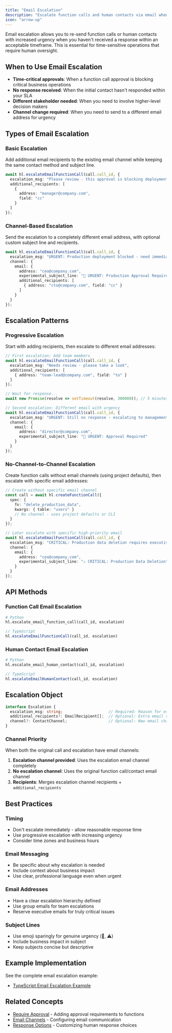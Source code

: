 ```yaml
---
title: "Email Escalation"
description: "Escalate function calls and human contacts via email when response time is critical"
icon: "arrow-up"
---
```


Email escalation allows you to re-send function calls or human contacts with increased urgency when you haven't received a response within an acceptable timeframe. This is essential for time-sensitive operations that require human oversight.

## When to Use Email Escalation

- **Time-critical approvals**: When a function call approval is blocking critical business operations
- **No response received**: When the initial contact hasn't responded within your SLA
- **Different stakeholder needed**: When you need to involve higher-level decision makers
- **Channel change required**: When you need to send to a different email address for urgency

## Types of Email Escalation

### Basic Escalation

Add additional email recipients to the existing email channel while keeping the same contact method and subject line.

```typescript
await hl.escalateEmailFunctionCall(call.call_id, {
  escalation_msg: "Please review - this approval is blocking deployment",
  additional_recipients: [
    {
      address: "manager@company.com",
      field: "cc"
    }
  ]
});
```

### Channel-Based Escalation

Send the escalation to a completely different email address, with optional custom subject line and recipients.

```typescript
await hl.escalateEmailFunctionCall(call.call_id, {
  escalation_msg: "URGENT: Production deployment blocked - need immediate approval",
  channel: {
    email: {
      address: "ceo@company.com",
      experimental_subject_line: "🚨 URGENT: Production Approval Required",
      additional_recipients: [
        { address: "cto@company.com", field: "cc" }
      ]
    }
  }
});
```

## Escalation Patterns

### Progressive Escalation

Start with adding recipients, then escalate to different email addresses:

```typescript
// First escalation: Add team members
await hl.escalateEmailFunctionCall(call.call_id, {
  escalation_msg: "Needs review - please take a look",
  additional_recipients: [
    { address: "team-lead@company.com", field: "to" }
  ]
});

// Wait for response...
await new Promise(resolve => setTimeout(resolve, 300000)); // 5 minutes

// Second escalation: Different email with urgency
await hl.escalateEmailFunctionCall(call.call_id, {
  escalation_msg: "URGENT: Still no response - escalating to management",
  channel: {
    email: {
      address: "director@company.com", 
      experimental_subject_line: "🚨 URGENT: Approval Required"
    }
  }
});
```

### No-Channel-to-Channel Escalation

Create function calls without email channels (using project defaults), then escalate with specific email addresses:

```typescript
// Create without specific email channel
const call = await hl.createFunctionCall({
  spec: {
    fn: "delete_production_data",
    kwargs: { table: "users" }
    // No channel - uses project defaults or CLI
  }
});

// Later escalate with specific high-priority email
await hl.escalateEmailFunctionCall(call.call_id, {
  escalation_msg: "CRITICAL: Production data deletion requires executive approval",
  channel: {
    email: {
      address: "ceo@company.com",
      experimental_subject_line: "⚠️ CRITICAL: Production Data Deletion"
    }
  }
});
```

## API Methods

### Function Call Email Escalation

```python
# Python
hl.escalate_email_function_call(call_id, escalation)
```

```typescript
// TypeScript  
hl.escalateEmailFunctionCall(call_id, escalation)
```

### Human Contact Email Escalation

```python
# Python
hl.escalate_email_human_contact(call_id, escalation)
```

```typescript
// TypeScript
hl.escalateEmailHumanContact(call_id, escalation)
```

## Escalation Object

```typescript
interface Escalation {
  escalation_msg: string;                    // Required: Reason for escalation
  additional_recipients?: EmailRecipient[];  // Optional: Extra email recipients
  channel?: ContactChannel;                  // Optional: New email channel to escalate to
}
```

### Channel Priority

When both the original call and escalation have email channels:

1. **Escalation channel provided**: Uses the escalation email channel completely
2. **No escalation channel**: Uses the original function call/contact email channel  
3. **Recipients**: Merges escalation channel recipients + `additional_recipients`

## Best Practices

### Timing
- Don't escalate immediately - allow reasonable response time
- Use progressive escalation with increasing urgency
- Consider time zones and business hours

### Email Messaging
- Be specific about why escalation is needed
- Include context about business impact
- Use clear, professional language even when urgent

### Email Addresses
- Have a clear escalation hierarchy defined
- Use group emails for team escalations
- Reserve executive emails for truly critical issues

### Subject Lines
- Use emoji sparingly for genuine urgency (🚨, ⚠️)
- Include business impact in subject
- Keep subjects concise but descriptive

## Example Implementation

See the complete email escalation example:
- [TypeScript Email Escalation Example](https://github.com/humanlayer/humanlayer/tree/main/examples/ts_openai_client/05-email-escalation.ts)

## Related Concepts

- [Require Approval](/core/require-approval) - Adding approval requirements to functions
- [Email Channels](/channels/email) - Configuring email communication
- [Response Options](/core/customize-response-options) - Customizing human response choices